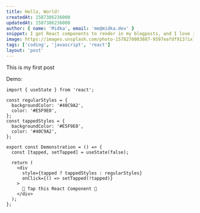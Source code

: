 ```yaml
---
title: Hello, World!
createdAt: 1587386236000
updatedAt: 1587386236000
author: { name: 'Midka', email: 'me@midka.dev' }
snippet: I got React components to render in my blogposts, and I love it
image: https://images.unsplash.com/photo-1578270083887-9597eafdf913?ixlib=rb-1.2.1&ixid=MnwxMjA3fDB8MHxwaG90by1wYWdlfHx8fGVufDB8fHx8&auto=format&fit=crop&w=500&q=80
tags: ['coding', 'javascript', 'react']
layout: 'post'
---
```



This is my first post

Demo:

<Demonstration />

```tsx
import { useState } from 'react';

const regularStyles = {
  backgroundColor: '#40C9A2',
  color: '#E5F9E0',
};
const tappedStyles = {
  backgroundColor: '#E5F9E0',
  color: '#40C9A2',
};

export const Demonstration = () => {
  const [tapped, setTapped] = useState(false);

  return (
    <div
      style={tapped ? tappedStyles : regularStyles}
      onClick={() => setTapped(!tapped)}
    >
      🤜 Tap this React Component 🤛
    </div>
  );
};
```
